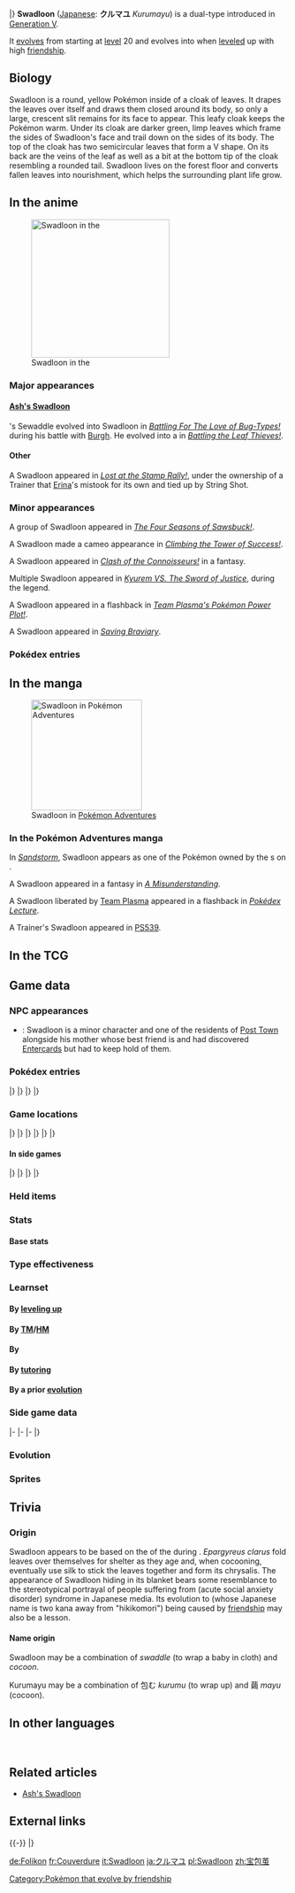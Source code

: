 {{PokémonPrevNext/Head|type=Bug|type2=Grass}}
{{PokémonPrevNext/Pokémon|type=Bug|prevnum=540|prev=Sewaddle|nextnum=542|next=Leavanny|roundleft=tl|roundright=tr}}
{{PokémonPrevNext/Disambig|species=Swadloon}}
|}
{{Pokémon Infobox
|name=Swadloon
|jname=クルマユ
|tmname=Kurumayu
|category=Leaf-Wrapped
|typebox=1
|type1=Bug
|type2=Grass
|abilityn=d
|ability1=Leaf Guard
|ability2=Chlorophyll
|abilityd=Overcoat
|ndex=541
|udex=047
|u2dex=018
|height-ftin=1'08"
|height-m=0.5
|weight-lbs=16.1
|weight-kg=7.3
|egggroupn=1
|egggroup1=Bug
|eggcycles=15
|expyield=133
|lv100exp=1,059,860
|evtotal=2
|evde=2
|gendercode=127
|color=Green
|catchrate=120
|body=04
|pokefordex=swadloon
|generation=5
|friendship=70
}}
'''Swadloon''' ([[List of Japanese Pokémon names|Japanese]]: '''クルマユ''' ''Kurumayu'') is a dual-type {{2t|Bug|Grass}} {{OBP|Pokémon|species}} introduced in [[Generation V]].

It [[Evolution|evolves]] from {{p|Sewaddle}} starting at [[level]] 20 and evolves into {{p|Leavanny}} when [[level]]ed up with high [[friendship]].

==Biology==
Swadloon is a round, yellow Pokémon inside of a cloak of leaves. It drapes the leaves over itself and draws them closed around its body, so only a large, crescent slit remains for its face to appear. This leafy cloak keeps the Pokémon warm. Under its cloak are darker green, limp leaves which frame the sides of Swadloon's face and trail down on the sides of its body. The top of the cloak has two semicircular leaves that form a V shape. On its back are the veins of the leaf as well as a bit at the bottom tip of the cloak resembling a rounded tail. Swadloon lives on the forest floor and converts fallen leaves into nourishment, which helps the surrounding plant life grow.

==In the anime==
[[File:Ash Swadloon.png|250px|left|thumb|Swadloon in the {{pkmn|anime}}]]
===Major appearances===
====[[Ash's Swadloon]]====
{{Ash}}'s Sewaddle evolved into Swadloon in ''[[BW023|Battling For The Love of Bug-Types!]]'' during his battle with [[Burgh]]. He evolved into a {{p|Leavanny}} in ''[[BW074|Battling the Leaf Thieves!]]''.

====Other====
A Swadloon appeared in ''[[BW051|Lost at the Stamp Rally!]]'', under the ownership of a Trainer that [[Erina]]'s {{p|Axew}} mistook for its own and tied up by String Shot.

===Minor appearances===
A group of Swadloon appeared in ''[[BW054|The Four Seasons of Sawsbuck!]]''.

A Swadloon made a cameo appearance in ''[[BW069|Climbing the Tower of Success!]]''.

A Swadloon appeared in ''[[BW080|Clash of the Connoisseurs!]]'' in a fantasy.

Multiple Swadloon appeared in ''[[M15|Kyurem VS. The Sword of Justice]]'', during the {{OBP|Swords of Justice|M15}} legend.

A Swadloon appeared in a flashback in ''[[BW112|Team Plasma's Pokémon Power Plot!]]''.

A Swadloon appeared in ''[[BW114|Saving Braviary]]''.

===Pokédex entries===
{{Animedexheader|Unova}}
{{Animedexbody|BW023|Swadloon|Ash's Pokédex|Swadloon, the Leaf-Wrapped Pokémon and the [[Evolution|evolved]] form of {{p|Sewaddle}}. Swadloon's body is covered in leaves which protect it from the cold. In forests where Swadloon live, the trees and grass grow very well.}}
{{Animedexfooter/Pokémon|''Best Wishes''|Unova}}

==In the manga==
[[File:Worker Swadloon Adventures.png|thumb|200px|Swadloon in [[Pokémon Adventures]]]]
===In the Pokémon Adventures manga===
In ''[[PS481|Sandstorm]]'', Swadloon appears as one of the Pokémon owned by the {{tc|Worker}}s on {{rt|4|Unova}}.

A Swadloon appeared in a fantasy in ''[[PS507|A Misunderstanding]]''.

A Swadloon liberated by [[Team Plasma]] appeared in a flashback in ''[[PS529|Pokédex Lecture]]''.

A Trainer's Swadloon appeared in [[PS539]].

==In the TCG==
{{main|Swadloon (TCG)}}

==Game data==
===NPC appearances===
* {{g|Mystery Dungeon: Gates to Infinity}}: Swadloon is a minor character and one of the residents of [[Post Town]] alongside his mother {{p|Leavanny}} whose best friend is {{p|Lillipup}} and had discovered [[Entercards]] but had to keep hold of them.

===Pokédex entries===
{{Dex/Header|type=Bug|type2=Grass}}
{{Dex/NA|gen=V}}
{{Dex/Gen|gen=V}}
{{Dex/Entry1|v=Black|t=FFF|entry=Forests where Swadloon live have superb foliage because the nutrients they make from fallen leaves nourish the plant life.}}
{{Dex/Entry1|v=White|entry=It protects itself from the cold by wrapping up in leaves. It stays on the move, eating leaves in forests.}}
{{Dex/Entry2|v=Black 2|v2=White 2|t=FFF|entry=Preferring dark, damp places, it spends the entire day eating fallen leaves that lie around it.}}
|}
|}
{{Dex/Gen|gen=VI}}
{{Dex/Entry1|v=X|t=FFF|entry=Forests where Swadloon live have superb foliage because the nutrients they make from fallen leaves nourish the plant life.}}
{{Dex/Entry1|v=Y|entry=It protects itself from the cold by wrapping up in leaves. It stays on the move, eating leaves in forests.}}
{{Dex/Entry1|v=Omega Ruby|t=FFF|entry=Forests where Swadloon live have superb foliage because the nutrients they make from fallen leaves nourish the plant life.}}
{{Dex/Entry1|v=Alpha Sapphire|t=FFF|entry=It protects itself from the cold by wrapping up in leaves. It stays on the move, eating leaves in forests.}}
|}
|}
{{Dex/Footer}}

===Game locations===
{{Availability/Header|type=Bug|type2=Grass}}
{{Availability/NA|gen=V}}
{{Availability/Gen|gen=V}}
{{Availability/Entry2|v=Black|v2=White|t=FFF|area={{rt|6|Unova}}, [[Lostlorn Forest]]<br>[[Pinwheel Forest]] (inner) ({{DL|Tall grass|dark grass}})}}
{{Availability/Entry2|v=Black 2|v2=White 2|t=FFF|area={{rt|6|Unova}}, [[Pinwheel Forest]] (inner), [[Lostlorn Forest]]}}
|}
|}
{{Availability/Gen|gen=VI}}
{{Availability/Entry2|v=X|v2=Y|t=FFF|area=[[Friend Safari]] ([[Friend Safari#Grass-type Safari|Grass]])}}
{{Availability/Entry2|v=Omega Ruby|v2=Alpha Sapphire|t=FFF|t2=FFF|area=[[Evolution|Evolve]] {{p|Sewaddle}}}}
|}
|}
{{Availability/Gen|gen=VII}}
{{Availability/Entry2|v=Sun|v2=Moon|area=[[Evolution|Evolve]] {{p|Sewaddle}}}}
{{Availability/Entry2|v=Ultra Sun|v2=Ultra Moon|area=[[Evolution|Evolve]] {{p|Sewaddle}}}}
|}
|}
{{Availability/Footer}}

====In side games====
{{Availability/Header|type=Bug|type2=Grass}}
{{Availability/NA|gen=V}}
{{Availability/Gen|gen=V}}
{{Availability/Entry1|1|v=Rumble Blast|color={{fire color}}|area=Treetops: [[Soothing Shore]]}}
{{Availability/Entry1|1|v=Conquest|color={{silver color}}|area=[[Greenleaf]], [[Chrysalia]]}}
{{Availability/Entry1|1|v=MD GTI|link=Pokémon Mystery Dungeon: Gates to Infinity|color={{silver color}}|area=[[Silent Tundra]] (B1-B26), [[Dreamy Island]] (1F-25F), [[Moonlit Forest]] (1F-28F), [[Slumbering Cave]] (B1-B99), Magnagate dungeons}}
{{Availability/Entry1|1|v=Rumble U|color={{fire color}}|area=[[Verdant Plaza#Green Hide-and-Seek|Verdant Plaza: Green Hide-and-Seek]]}}
|}
|}
{{Availability/Gen|gen=VI}}
{{Availability/Entry1|1|v=Battle Trozei|color={{defense color}}|area=[[Dragon Hill#Stage 1|Dragon Hill: Stage 1]]}}
{{Availability/Entry1|1|v=Shuffle|color={{beauty color}}|area=Event: [[Special Stages#11th release|''Pokémon Safari'']] <small>(11th release)</small>}}
{{Availability/Entry1|1|v=Rumble World|color={{fire color}}|area=[[Starlight Islands#Time-Leap Plains|Starlight Islands: Time-Leap Plains]] <small>(All Areas)</small>}}
|}
|}
{{Availability/Footer}}

===Held items===
{{HeldItems
|type=Bug|type2=Grass
|bw1=Mental Herb|bw1type=None|bw1rar=5
|b2w21=Mental Herb|b2w21type=None|b2w21rar=5
}}

===Stats===
====Base stats====
{{BaseStats
|type=Bug
|type2=Grass
|HP=55
|Attack=63
|Defense=90
|SpAtk=50
|SpDef=80
|Speed=42}}

===Type effectiveness===
{{TypeEffectiveness
|type1=Bug
|type2=Grass
|Normal=100
|Fighting=50
|Flying=400
|Poison=200
|Ground=25
|Rock=200
|Bug=200
|Ghost=100
|Steel=100
|Fire=400
|Water=50
|Grass=25
|Electric=50
|Psychic=100
|Ice=200
|Dragon=100
|Dark=100
|Fairy=100}}

===Learnset===
====By [[Level|leveling up]]====
{{learnlist/levelh/7|Swadloon|Bug|Grass|5}}
{{learnlist/level7|1|Protect|Normal|Status|&mdash;|&mdash;|10}}
{{learnlist/level7|1|Grass Whistle|Grass|Status|&mdash;|55|15}}
{{learnlist/level7|1|Tackle|Normal|Physical|40|100|35}}
{{learnlist/level7|1|String Shot|Bug|Status|&mdash;|95|40}}
{{learnlist/level7|1|Bug Bite|Bug|Physical|60|100|20||'''}}
{{learnlist/level7|1|Razor Leaf|Grass|Physical|55|95|25||'''}}
{{learnlist/level7|{{tt|Evo.|Learned upon evolving}}|Protect|Normal|Status|&mdash;|&mdash;|10}}
{{learnlist/levelf/7|Swadloon|Bug|Grass|5}}

====By [[TM]]/[[HM]]====
{{learnlist/tmh/7|Swadloon|Bug|Grass|5}}
{{learnlist/tm7|TM04|Calm Mind|Psychic|Status|&mdash;|&mdash;|20}}
{{learnlist/tm7|TM06|Toxic|Poison|Status|&mdash;|90|10}}
{{learnlist/tm7|TM10|Hidden Power|Normal|Special|60|100|15}}
{{learnlist/tm7|TM11|Sunny Day|Fire|Status|&mdash;|&mdash;|5}}
{{learnlist/tm7|TM16|Light Screen|Psychic|Status|&mdash;|&mdash;|30}}
{{learnlist/tm7|TM17|Protect|Normal|Status|&mdash;|&mdash;|10}}
{{learnlist/tm7|TM20|Safeguard|Normal|Status|&mdash;|&mdash;|25}}
{{learnlist/tm7|TM21|Frustration|Normal|Physical|&mdash;|100|20}}
{{learnlist/tm7|TM22|Solar Beam|Grass|Special|120|100|10||'''}}
{{learnlist/tm7|TM27|Return|Normal|Physical|&mdash;|100|20}}
{{learnlist/tm7|TM32|Double Team|Normal|Status|&mdash;|&mdash;|15}}
{{learnlist/tm7|TM42|Facade|Normal|Physical|70|100|20}}
{{learnlist/tm7|TM44|Rest|Psychic|Status|&mdash;|&mdash;|10}}
{{learnlist/tm7|TM45|Attract|Normal|Status|&mdash;|100|15}}
{{learnlist/tm7|TM48|Round|Normal|Special|60|100|15}}
{{learnlist/tm7|TM53|Energy Ball|Grass|Special|90|100|10||'''}}
{{learnlist/tm7|TM66|Payback|Dark|Physical|50|100|10}}
{{learnlist/tm7|TM85|Dream Eater|Psychic|Special|100|100|15}}
{{learnlist/tm7|TM86|Grass Knot|Grass|Special|&mdash;|100|20||'''}}
{{learnlist/tm7|TM87|Swagger|Normal|Status|&mdash;|85|15}}
{{learnlist/tm7|TM88|Sleep Talk|Normal|Status|&mdash;|&mdash;|10}}
{{learnlist/tm7|TM90|Substitute|Normal|Status|&mdash;|&mdash;|10}}
{{learnlist/tm7|TM96|Nature Power|Normal|Status|&mdash;|&mdash;|20}}
{{learnlist/tm7|TM100|Confide|Normal|Status|&mdash;|&mdash;|20}}
{{learnlist/tmf/7|Swadloon|Bug|Grass|5}}

====By {{pkmn|breeding}}====
{{learnlist/breedh/7|Swadloon|Bug|Grass|5}}
{{learnlist/breed7|{{MSP|015|Beedrill}}{{MSP|123|Scyther}}{{MSP|212|Scizor}}{{MSP|165|Ledyba}}{{MSP|166|Ledian}}{{MSP|167|Spinarak}}<br>{{MSP|168|Ariados}}{{MSP|283|Surskit}}{{MSP|291|Ninjask}}{{MSP|543|Venipede}}{{MSP|544|Whirlipede}}{{MSP|545|Scolipede}}<br>{{MSP|595|Joltik}}{{MSP|596|Galvantula}}{{MSP|617|Accelgor}}{{MSP|632|Durant}}{{MSP|738|Vikavolt}}|Agility|Psychic|Status|&mdash;|&mdash;|30}}
{{learnlist/breed7|{{MSP|012|Butterfree}}{{MSP|123|Scyther}}{{MSP|165|Ledyba}}{{MSP|166|Ledian}}{{MSP|193|Yanma}}{{MSP|469|Yanmega}}<br>{{MSP|284|Masquerain}}{{MSP|414|Mothim}}{{MSP|738|Vikavolt}}|Air Slash|Flying|Special|75|95|15}}
{{learnlist/breed7|{{MSP|165|Ledyba}}{{MSP|166|Ledian}}{{MSP|283|Surskit}}{{MSP|291|Ninjask}}{{MSP|545|Scolipede}}|Baton Pass|Normal|Status|&mdash;|&mdash;|40}}
{{learnlist/breed7|{{MSP|414|Mothim}}|Camouflage|Normal|Status|&mdash;|&mdash;|20}}
{{learnlist/breed7|{{MSP|046|Paras}}|Grassy Terrain|Grass|Status|—|—|10|*{{sup/7|USUM}}}}
{{learnlist/breed7|{{MSP|617|Accelgor}}|Me First|Normal|Status|&mdash;|&mdash;|20}}
{{learnlist/breed7|{{MSP|290|Nincada}}{{MSP|291|Ninjask}}|Mind Reader|Normal|Status|&mdash;|&mdash;|5}}
{{learnlist/breed7|{{MSP|123|Scyther}}{{MSP|212|Scizor}}|Razor Wind|Normal|Special|80|100|10}}
{{learnlist/breed7|{{MSP|193|Yanma}}{{MSP|469|Yanmega}}{{MSP|207|Gligar}}{{MSP|472|Gliscor}}{{MSP|291|Ninjask}}{{MSP|329|Vibrava}}<br>{{MSP|330|Flygon}}{{MSP|402|Kricketune}}{{MSP|543|Venipede}}{{MSP|544|Whirlipede}}{{MSP|545|Scolipede}}{{MSP|595|Joltik}}<br>{{MSP|596|Galvantula}}|Screech|Normal|Status|&mdash;|85|40}}
{{learnlist/breed7|{{MSP|012|Butterfree}}{{MSP|049|Venomoth}}{{MSP|165|Ledyba}}{{MSP|166|Ledian}}{{MSP|267|Beautifly}}{{MSP|269|Dustox}}<br>{{MSP|284|Masquerain}}{{MSP|414|Mothim}}{{MSP|637|Volcarona}}{{MSP|742|Cutiefly}}{{MSP|743|Ribombee}}|Silver Wind|Bug|Special|60|100|5||'''}}
{{learnlist/breedf/7|Swadloon|Bug|Grass|5}}

====By [[Move Tutor|tutoring]]====
{{learnlist/tutorh/7|Swadloon|Bug|Grass|5}}
{{learnlist/tutor7|Bug Bite|Bug|Physical|60|100|20||'''|no|yes}}
{{learnlist/tutor7|Electroweb|Electric|Special|55|95|15|||no|yes}}
{{learnlist/tutor7|Giga Drain|Grass|Special|75|100|10||'''|no|yes}}
{{learnlist/tutor7|Iron Defense|Steel|Status|—|—|15|||no|yes}}
{{learnlist/tutor7|Magic Coat|Psychic|Status|—|—|15|||no|yes}}
{{learnlist/tutor7|Seed Bomb|Grass|Physical|80|100|15||'''|no|yes}}
{{learnlist/tutor7|Signal Beam|Bug|Special|75|100|15||'''|no|yes}}
{{learnlist/tutor7|Snore|Normal|Special|50|100|15|||no|yes}}
{{learnlist/tutor7|Synthesis|Grass|Status|—|—|5|||no|yes}}
{{learnlist/tutor7|Worry Seed|Grass|Status|—|100|10|||no|yes}}
{{learnlist/tutorf/7|Swadloon|Bug|Grass|5}}

====By a prior [[evolution]]====
{{learnlist/prevoh/7|Swadloon|Bug|Grass|5}}
{{learnlist/prevo7|540|Sewaddle|||||Struggle Bug|Bug|Special|50|100|20|'''}}
{{learnlist/prevo7|540|Sewaddle|||||Endure|Normal|Status|&mdash;|&mdash;|10}}
{{learnlist/prevo7|540|Sewaddle|||||Sticky Web|Bug|Status|&mdash;|&mdash;|20}}
{{learnlist/prevo7|540|Sewaddle|||||Bug Buzz|Bug|Special|90|100|10|'''}}
{{learnlist/prevo7|540|Sewaddle|||||Flail|Normal|Physical|&mdash;|100|15}}
{{learnlist/prevof/7|Swadloon|Bug|Grass|5}}

===Side game data===
{{Spindata/Head|type=Bug|type2=Grass}}
{{Spindata/RumbleBlast|col=6|type=Bug
|att=2
|def=3
|speed=3
}}
|-
{{Spindata/PokéPark2|col=6|type=Bug|ndex=541
|pad=She came to the [[Arcane Area]] to see a lot of beautiful things to make clothes. Once she sets her mind on something, she is stubborn and never gives up.
}}
|-
{{Spindata/Conquest|col=6|type=Bug|ndex=541
|HP=2
|atk=1
|def=3
|spd=2
|range=2
|move=Razor Leaf
|ability1=Grass Cloak
|ability2=Stealth
|ability3=Shackle
|evo=Evolves from {{p|Sewaddle}} when its Defense is 60 or higher<br>Evolves into {{p|Leavanny}} when it has a link of 65% or higher |
|link={{DL|List of Pokémon Conquest characters|Ujichika}} and {{DL|List of Pokémon Conquest characters|Ujihiro}}
}}
|-
{{Spindata/Battle Trozei|col=3|type=Bug|ndex=541
|power=2
}}
{{Spindata/Shuffle|col=3|type=Bug|ndex=541|num=612
|min=60
|max=105
|raisemaxlevel=5
|skill=Power of 4+
|skilldesc=Deals even more damage when you make a match of four.
}}
|}

===Evolution===
{{evobox-3
|type1=Bug
|type2=Grass
|pictype=art
|no1=540
|name1=Sewaddle
|type1-1=Bug
|type2-1=Grass
|evo1={{bag|Rare Candy}}<br>{{color2|000|Level|Level 20}}
|no2=541
|name2=Swadloon
|type1-2=Bug
|type2-2=Grass
|evo2={{bag|Soothe Bell}}<br>{{color2|000|Friendship}}
|no3=542
|name3=Leavanny
|type1-3=Bug
|type2-3=Grass
}}

===Sprites===
{{Spritebox/Header|type=Bug|type2=Grass}}
{{Spritebox/NA|gen=V}}
{{Spritebox/5|ndex=541}}
{{Spritebox/6|ndex=541}}
{{Spritebox/7|ndex=541}}
{{Spritebox/Footer|541|Swadloon}}

==Trivia==
===Origin===
Swadloon appears to be based on the {{wp|caterpillar}} of the ''{{wp|Epargyreus clarus}}'' during {{wp|chrysalis}}. ''Epargyreus clarus'' fold leaves over themselves for shelter as they age and, when cocooning, eventually use silk to stick the leaves together and form its chrysalis. The appearance of Swadloon hiding in its blanket bears some resemblance to the stereotypical portrayal of people suffering from {{wp|hikikomori}} (acute social anxiety disorder) syndrome in Japanese media. Its evolution to {{p|Leavanny}} (whose Japanese name is two kana away from "hikikomori") being caused by [[friendship]] may also be a lesson.

====Name origin====
Swadloon may be a combination of ''swaddle'' (to wrap a baby in cloth) and ''cocoon''.

Kurumayu may be a combination of 包む ''kurumu'' (to wrap up) and 繭 ''mayu'' (cocoon).

==In other languages==
{{Other languages|type=Bug|type2=Grass
|ja=クルマユ ''Kurumayu''|jameaning=From {{tt|包む ''kurumu''|to wrap up}} or {{tt|繭 ''mayu''|cocoon}}
|de=Folikon|demeaning=From ''{{tt|folium|Latin for 'leaf'}}'' and ''{{tt|Kokon|cocoon}}
|fr=Couverdure|frmeaning=From ''{{tt|couverture|blanket}}'' and ''{{tt|verdure|greenery}}''
|es=Swadloon|esmeaning=Same as English name
|it=Swadloon|itmeaning=Same as English name
|ko=두르쿤 ''Durcoon''|komeaning=From {{tt|두르다 ''dureuda''|to wrap around, to wear}} and ''cocoon''
|zh_cmn=寶包繭 / 宝包茧 ''Bǎobāojiǎn''|zh_cmnmeaning=From {{p|Sewaddle}}'s Chinese name {{tt|蟲寶包|Chóngbǎobāo}}, {{tt|包|bāo}} meaning "wrap", and {{wp|Pupa#Cocoon|{{tt|繭 ''jiǎn''|cocoon}}}}.
|ru=Свадлун ''Svadlun''|rumeaning=Transcription of English name
}}
<br clear="left">

==Related articles==
* [[Ash's Swadloon]]
<!--
==Notes==
<references />-->

==External links==

{{-}}
{{PokémonPrevNext/Head|type=Bug|type2=Grass}}
{{PokémonPrevNext/Pokémon|type=Bug|prevnum=540|prev=Sewaddle|nextnum=542|next=Leavanny}}
|}
{{Project Pokédex notice}}

[[Category:Pokémon that evolve by friendship]]

[[de:Folikon]]
[[fr:Couverdure]]
[[it:Swadloon]]
[[ja:クルマユ]]
[[pl:Swadloon]]
[[zh:宝包茧]]